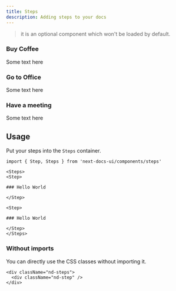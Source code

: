 ```yaml
---
title: Steps
description: Adding steps to your docs
---
```



> it is an optional component which won't be loaded by default.

<Steps>

<Step>

### Buy Coffee

Some text here

</Step>

<Step>

### Go to Office

Some text here

</Step>

<Step>

### Have a meeting

Some text here

</Step>
</Steps>

## Usage

Put your steps into the `Steps` container.

```mdx
import { Step, Steps } from 'next-docs-ui/components/steps'

<Steps>
<Step>

### Hello World

</Step>

<Step>

### Hello World

</Step>
</Steps>
```

### Without imports

You can directly use the CSS classes without importing it.

```mdx
<div className="nd-steps">
  <div className="nd-step" />
</div>
```
